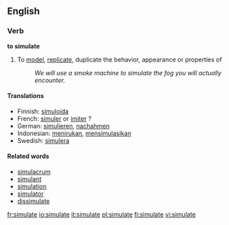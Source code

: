 ==English==
=== Verb ===
'''to simulate'''

# To [[model]], [[replicate]], duplicate the behavior, appearance or properties of
#: ''We will use a smoke machine to simulate the fog you will actually encounter.''

====Translations====
{{top}}
* Finnish: [[simuloida]]
* French: [[simuler]] or [[imiter]] ?
* German: [[simulieren]], [[nachahmen]]
* Indonesian: [[tiru|menirukan]], [[simulasi|mensimulasikan]]
* Swedish: [[simulera]]
{{bottom}}

====Related words====
*[[simulacrum]]
*[[simulant]]
*[[simulation]]
*[[simulator]]
*[[dissimulate]]

[[fr:simulate]]
[[io:simulate]]
[[it:simulate]]
[[pl:simulate]]
[[fi:simulate]]
[[vi:simulate]]